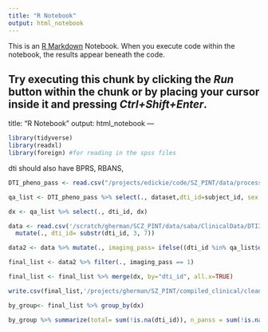 ```yaml
---
title: "R Notebook"
output: html_notebook
---
```


This is an [R Markdown](http://rmarkdown.rstudio.com) Notebook. When you execute code within the notebook, the results appear beneath the code. 

Try executing this chunk by clicking the *Run* button within the chunk or by placing your cursor inside it and pressing *Ctrl+Shift+Enter*. 
---
title: "R Notebook"
output: html_notebook
---

```r
library(tidyverse)
library(readxl)
library(foreign) #for reading in the spss files
```


dti should also have BPRS, RBANS, 



```r
DTI_pheno_pass <- read.csv("/projects/edickie/code/SZ_PINT/data/processed/pheno/20200202_pheno_qapass.csv", stringsAsFactors = FALSE) %>% filter(., dataset=="DTI3T")%>% mutate_all(trimws) %>% mutate_all(na_if,"NA") %>% mutate_all(na_if, "") %>% mutate_all(na_if, " ") 

qa_list <- DTI_pheno_pass %>% select(., dataset,dti_id=subject_id, sex = Sex, dx = DX, Age) %>% mutate(dti_id=substr(dti_id,4,8))

dx <- qa_list %>% select(., dti_id, dx)


```






```r

data <- read.csv('/scratch/gherman/SCZ_PINT/data/saba/ClinicalData/DTI3T/DTI_DATA_2018-07-16.csv', stringsAsFactors= FALSE, na.strings=c("","NA", " ", "N/A"))  %>% mutate_all(trimws) %>% mutate_all(na_if,"NA") %>% mutate_all(na_if, "") %>% mutate_all(na_if, " ") %>%
  mutate(., dti_id= substr(dti_id, 3, 7))


```



```r
data2 <- data %>% mutate(., imaging_pass= ifelse((dti_id %in% qa_list$dti_id), 1, 0))

final_list <- data2 %>% filter(., imaging_pass == 1)

final_list <- final_list %>% merge(dx, by="dti_id", all.x=TRUE)

write.csv(final_list,'/projects/gherman/SZ_PINT/compiled_clinical/cleaner_data_sets/dti3t_arranged2020.csv')


```


```r
by_group<- final_list %>% group_by(dx)

by_group %>% summarize(total= sum(!is.na(dti_id)), n_panss = sum(!is.na(panss_1_delusions)), n_wtar= sum(!is.na(wtar_standard)), n_sans= sum(!is.na(sans1_unchanging_expression)))

```
